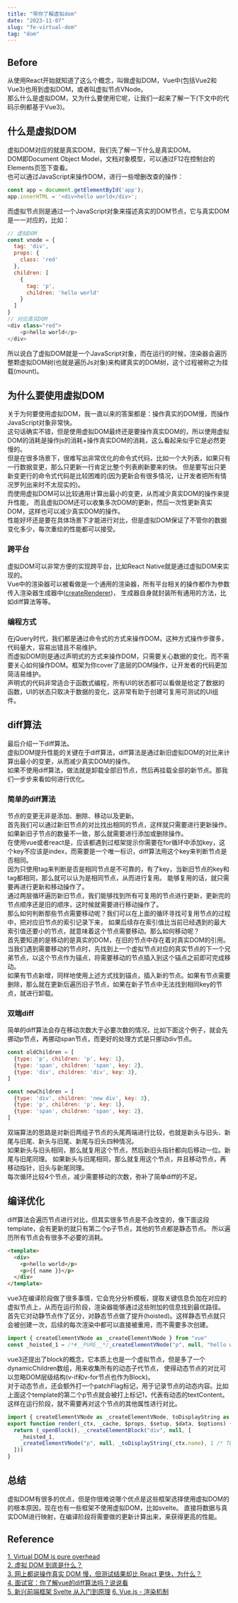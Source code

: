 ```yaml
---
title: "带你了解虚拟dom"
date: "2023-11-07"
slug: "fe-virtual-dom"
tag: "dom"
---
```


## Before
从使用React开始就知道了这么个概念，叫做虚拟DOM，Vue中(包括Vue2和Vue3)也用到虚拟DOM，或者叫虚拟节点VNode。  
那么什么是虚拟DOM，又为什么要使用它呢，让我们一起来了解一下(下文中的代码示例都基于Vue3)。

## 什么是虚拟DOM
虚拟DOM对应的就是真实DOM，我们先了解一下什么是真实DOM。  
DOM即Document Object Model，文档对象模型，可以通过F12在控制台的Elements页签下查看。  
也可以通过JavaScript来操作DOM，进行一些增删改查的操作：
```js
const app = document.getElementById('app');
app.innerHTML = '<div>hello world</div>';
```
而虚拟节点则是通过一个JavaScript对象来描述真实的DOM节点，它与真实DOM是一一对应的，比如：
```js
// 虚拟DOM
const vnode = {
  tag: 'div',
  props: {
    class: 'red'
  },
  children: [
    {
      tag: 'p',
      children: 'hello world'
    }
  ]
}
// 对应真实DOM
<div class="red">
    <p>hello world</p>
</div>
```
所以说白了虚拟DOM就是一个JavaScript对象，而在运行的时候，渲染器会遍历整颗虚拟DOM树(也就是遍历Js对象)来构建真实的DOM树，这个过程被称之为挂载(mount)。

## 为什么要使用虚拟DOM
关于为何要使用虚拟DOM，我一直以来的答案都是：操作真实的DOM慢，而操作JavaScript对象非常快。  
这句话确实不错，但是使用虚拟DOM最终还是要操作真实DOM的，所以使用虚拟DOM的消耗是操作js的消耗+操作真实DOM的消耗，这么看起来似乎它是必然更慢的。  
但是在很多场景下，很难写出非常优化的命令式代码，比如一个大列表，如果只有一行数据变更，那么只更新一行肯定比整个列表刷新要来的快。
但是要写出只更新变更行的命令式代码是比较困难的(因为更新会有很多情况，让开发者把所有情况罗列出来时不太现实的)。  
而使用虚拟DOM可以比较通用计算出最小的变更，从而减少真实DOM的操作来提升性能，
而且虚拟DOM还可以收集多次DOM的更新，然后一次性更新真实DOM，这样也可以减少真实DOM的操作。  
性能好坏还是要在具体场景下才能进行对比，但是虚拟DOM保证了不管你的数据变化多少，每次重绘的性能都可以接受。

### 跨平台
虚拟DOM可以非常方便的实现跨平台，比如React Native就是通过虚拟DOM来实现的。  
Vue中的渲染器可以被看做是一个通用的渲染器，所有平台相关的操作都作为参数传入渲染器生成器中(<a href="https://cn.vuejs.org/api/custom-renderer.html" target="_blank">createRenderer</a>)，
生成器自身就封装所有通用的方法，比如diff算法等等。

### 编程方式
在jQuery时代，我们都是通过命令式的方式来操作DOM，这种方式操作步骤多，代码量大，容易出错且不易维护。  
而虚拟DOM则是通过声明式的方式来操作DOM，只需要关心数据的变化，而不需要关心如何操作DOM。框架为你cover了底层的DOM操作，让开发者的代码更加简洁易维护。  
声明式的代码非常适合于函数式编程，所有UI的状态都可以看做是给定了数据的函数，UI的状态只取决于数据的变化，这非常有助于创建可复用可测试的UI组件。

## diff算法
最后介绍一下diff算法。  
虚拟DOM提升性能的关键在于diff算法，diff算法是通过新旧虚拟DOM的对比来计算出最小的变更，从而减少真实DOM的操作。  
如果不使用diff算法，做法就是卸载全部旧节点，然后再挂载全部的新节点。那我们一步步来看如何进行优化。  

### 简单的diff算法
节点的变更无非是添加、删除、移动以及更新。  
首先我们可以通过新旧节点的对比找出相同的节点，这样就只需要进行更新操作。如果新旧子节点的数量不一致，那么就需要进行添加或删除操作。  
在使用vue或者react是，应该都遇到过框架提示你需要在for循环中添加key，这个key不应该是index，而需要是一个唯一标识，diff算法用这个key来判断节点是否相同。  
因为只使用tag来判断是否是相同节点是不可靠的，有了key，当新旧节点的key和tag都相同，那么就可以认为是相同节点，从而进行复用。
能够复用的话，就只需要再进行更新和移动操作了。  
通过两层循环遍历新旧节点，我们能够找到所有可复用的节点进行更新，更新完的节点顺序还是旧的顺序，这时候就需要进行移动操作了。  
那么如何判断那些节点需要移动呢？我们可以在上面的循环寻找可复用节点的过程中，把对应旧节点的索引记录下来，
如果后续存在索引值比当前已经遇到的最大索引值还要小的节点，就意味着这个节点需要移动。那么如何移动呢？  
首先要知道的是移动的是真实的DOM，在旧的节点中存在着对真实DOM的引用。  
当我们遇到需要移动的节点时，先找到上一个虚拟节点对应的真实节点的下一个兄弟节点，以这个节点作为锚点，将需要移动的节点插入到这个锚点之前即可完成移动。  
如果有节点新增，同样地使用上述方式找到锚点，插入新的节点。如果有节点需要删除，那么就在更新后遍历旧子节点，如果在新子节点中无法找到相同key的节点，就进行卸载。

### 双端diff
简单的diff算法会存在移动次数大于必要次数的情况，比如下面这个例子，就会先挪动p节点，再挪动span节点，而更好的处理方式是只挪动div节点。
```js
const oldChildren = [
  {type: 'p', children: 'p', key: 1},
  {type: 'span', children: 'span', key: 2},
  {type: 'div', children: 'div', key: 3},
]

const newChildren = [
  {type: 'div', children: 'new div', key: 3},
  {type: 'p', children: 'p', key: 1},
  {type: 'span', children: 'span', key: 2},
]
```
双端算法的思路是对新旧两组子节点的头尾两端进行比较，也就是新头与旧头、新尾与旧尾、新头与旧尾、新尾与旧头四种情况。  
如果新头与旧头相同，那么就复用这个节点，然后新旧头指针都向后移动一位。新尾与旧尾同理。
如果新头与旧尾相同，那么就复用这个节点，并且移动节点，再移动指针，旧头与新尾同理。  
每次循环比较4个节点，减少需要移动的次数，弥补了简单diff的不足。

## 编译优化
diff算法会遍历节点进行对比，但其实很多节点是不会改变的，像下面这段template，会有更新的就只有第二个p子节点，其他的节点都是静态节点。
所以遍历所有节点会有很多不必要的消耗。  
```html
<template>
  <div>
    <p>hello world</p>
    <p>{{ name }}</p>
  </div>
</template>
```
vue3在编译阶段做了很多事情，它会充分分析模板，提取关键信息负加在对应的虚拟节点上，从而在运行阶段，渲染器能够通过这些附加的信息找到最优路径。    
首先它对动静节点作了区分，对静态节点做了提升(hoisted)。这样静态节点就只会被创建一次，后续的每次渲染中都可以直接被重用，而不需要多次创建。
```js
import { createElementVNode as _createElementVNode } from "vue"
const _hoisted_1 = /*#__PURE__*/_createElementVNode("p", null, "hello world", -1 /* HOISTED */)
```
vue3还提出了block的概念，它本质上也是一个虚拟节点，但是多了一个dynamicChildren数组，用来收集所有的动态子代节点，
使得动态节点的对比可以忽略DOM层级结构(v-if和v-for节点也作为Block)。  
对于动态节点，还会额外打一个patchFlag标记，用于记录节点的动态内容。比如上面这个template的第二个p节点就会被打上标记1，代表有动态的textContent。  
这样在运行阶段，就不需要再对这个节点的其他属性进行对比。
```js
import { createElementVNode as _createElementVNode, toDisplayString as _toDisplayString, openBlock as _openBlock, createElementBlock as _createElementBlock } from "vue"
export function render(_ctx, _cache, $props, $setup, $data, $options) {
  return (_openBlock(), _createElementBlock("div", null, [
    _hoisted_1,
    _createElementVNode("p", null, _toDisplayString(_ctx.name), 1 /* TEXT */)
  ]))
}
```

## 总结
虚拟DOM有很多的优点，但是你很难说哪个优点是这些框架选择使用虚拟DOM的的根本原因，现在也有一些框架不使用虚拟DOM，比如svelte。
直接将数据与真实DOM进行映射，在编译阶段将需要做的更新计算出来，来获得更高的性能。


## Reference
[1. Virtual DOM is pure overhead](https://www.svelte.cn/blog/virtual-dom-is-pure-overhead)  
[2. 虚拟 DOM 到底是什么？](https://juejin.cn/post/6844903870229905422)  
[3. 网上都说操作真实 DOM 慢，但测试结果却比 React 更快，为什么？](https://www.zhihu.com/question/31809713/answer/53544875)  
[4. 面试官：你了解vue的diff算法吗？说说看](https://vue3js.cn/interview/vue/diff.html)  
[5. 新兴前端框架 Svelte 从入门到原理](https://zhuanlan.zhihu.com/p/350507037)
[6. Vue.js - 渲染机制](https://cn.vuejs.org/guide/extras/rendering-mechanism.html)